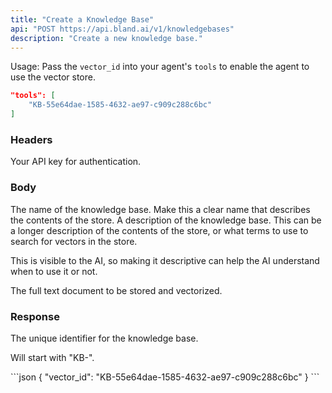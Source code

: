 ```yaml
---
title: "Create a Knowledge Base" 
api: "POST https://api.bland.ai/v1/knowledgebases"
description: "Create a new knowledge base."
---
```


Usage: Pass the `vector_id` into your agent's `tools` to enable the agent to use the vector store.
```json
"tools": [
    "KB-55e64dae-1585-4632-ae97-c909c288c6bc"
]
```

### Headers

<ParamField header="authorization" type="string" required>
  Your API key for authentication.
</ParamField>

### Body

<ParamField body="name" type="string" required>
  The name of the knowledge base. Make this a clear name that describes the contents of the store.
</ParamField>

<ParamField body="description" type="string" required>
  A description of the knowledge base. This can be a longer description of the contents of the store, or what terms to use to search for vectors in the store.

  This is visible to the AI, so making it descriptive can help the AI understand when to use it or not.
</ParamField>

<ParamField body="text" type="string" required>
  The full text document to be stored and vectorized.
</ParamField>

### Response

<ResponseField name="vector_id" type="string">
  The unique identifier for the knowledge base.

  Will start with "KB-".
</ResponseField>

<ResponseExample>
```json
{
  "vector_id": "KB-55e64dae-1585-4632-ae97-c909c288c6bc"
}
```
</ResponseExample>